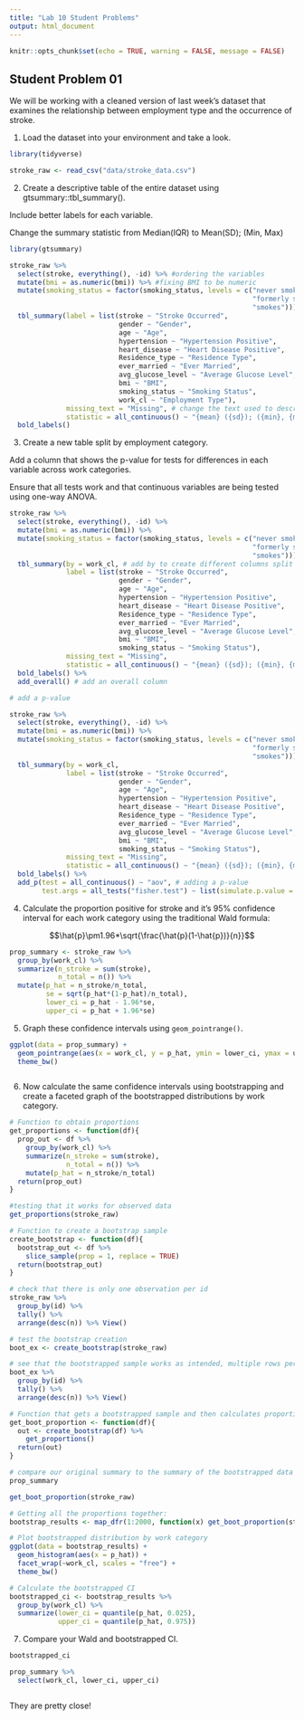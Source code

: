 ```yaml
---
title: "Lab 10 Student Problems"
output: html_document
---
```


```r
knitr::opts_chunk$set(echo = TRUE, warning = FALSE, message = FALSE)
```


## Student Problem 01

We will be working with a cleaned version of last week's dataset that examines the relationship between employment type and the occurrence of stroke.

(1) Load the dataset into your environment and take a look.

```r

library(tidyverse)

stroke_raw <- read_csv("data/stroke_data.csv")

```

(2) Create a descriptive table of the entire dataset using gtsummary::tbl_summary().

Include better labels for each variable.

Change the summary statistic from Median(IQR) to Mean(SD); (Min, Max)

```r

library(gtsummary)

stroke_raw %>%
  select(stroke, everything(), -id) %>% #ordering the variables
  mutate(bmi = as.numeric(bmi)) %>% #fixing BMI to be numeric
  mutate(smoking_status = factor(smoking_status, levels = c("never smoked", #changing the order of the levels
                                                            "formerly smoked",
                                                            "smokes"))) %>% 
  tbl_summary(label = list(stroke ~ "Stroke Occurred",
                           gender ~ "Gender",
                           age ~ "Age",
                           hypertension ~ "Hypertension Positive",
                           heart_disease ~ "Heart Disease Positive",
                           Residence_type ~ "Residence Type",
                           ever_married ~ "Ever Married",
                           avg_glucose_level ~ "Average Glucose Level",
                           bmi ~ "BMI",
                           smoking_status ~ "Smoking Status",
                           work_cl ~ "Employment Type"),
              missing_text = "Missing", # change the text used to describe missing
              statistic = all_continuous() ~ "{mean} ({sd}); ({min}, {max})") %>% # custom summary statistics
  bold_labels()


```

(3) Create a new table split by employment category.

Add a column that shows the p-value for tests for differences in each variable across work categories.

Ensure that all tests work and that continuous variables are being tested using one-way ANOVA.

```r

stroke_raw %>%
  select(stroke, everything(), -id) %>%
  mutate(bmi = as.numeric(bmi)) %>%
  mutate(smoking_status = factor(smoking_status, levels = c("never smoked",
                                                            "formerly smoked",
                                                            "smokes"))) %>%
  tbl_summary(by = work_cl, # add by to create different columns split 
              label = list(stroke ~ "Stroke Occurred",
                           gender ~ "Gender",
                           age ~ "Age",
                           hypertension ~ "Hypertension Positive",
                           heart_disease ~ "Heart Disease Positive",
                           Residence_type ~ "Residence Type",
                           ever_married ~ "Ever Married",
                           avg_glucose_level ~ "Average Glucose Level",
                           bmi ~ "BMI",
                           smoking_status ~ "Smoking Status"),
              missing_text = "Missing",
              statistic = all_continuous() ~ "{mean} ({sd}); ({min}, {max})") %>%
  bold_labels() %>%
  add_overall() # add an overall column

# add a p-value

stroke_raw %>%
  select(stroke, everything(), -id) %>%
  mutate(bmi = as.numeric(bmi)) %>%
  mutate(smoking_status = factor(smoking_status, levels = c("never smoked",
                                                            "formerly smoked",
                                                            "smokes"))) %>%
  tbl_summary(by = work_cl, 
              label = list(stroke ~ "Stroke Occurred",
                           gender ~ "Gender",
                           age ~ "Age",
                           hypertension ~ "Hypertension Positive",
                           heart_disease ~ "Heart Disease Positive",
                           Residence_type ~ "Residence Type",
                           ever_married ~ "Ever Married",
                           avg_glucose_level ~ "Average Glucose Level",
                           bmi ~ "BMI",
                           smoking_status ~ "Smoking Status"),
              missing_text = "Missing",
              statistic = all_continuous() ~ "{mean} ({sd}); ({min}, {max})") %>%
  bold_labels() %>%
  add_p(test = all_continuous() ~ "aov", # adding a p-value
        test.args = all_tests("fisher.test") ~ list(simulate.p.value = TRUE)) # change options for a test that generates the pvalue


```

(4) Calculate the proportion positive for stroke and it's 95% confidence interval for each work category using the traditional Wald formula:

$$\hat{p}\pm1.96*\sqrt{\frac{\hat{p}(1-\hat{p})}{n}}$$

```r

prop_summary <- stroke_raw %>%
  group_by(work_cl) %>%
  summarize(n_stroke = sum(stroke),
            n_total = n()) %>%
  mutate(p_hat = n_stroke/n_total,
         se = sqrt(p_hat*(1-p_hat)/n_total),
         lower_ci = p_hat - 1.96*se,
         upper_ci = p_hat + 1.96*se)

```

(5) Graph these confidence intervals using `geom_pointrange()`.

```r

ggplot(data = prop_summary) +
  geom_pointrange(aes(x = work_cl, y = p_hat, ymin = lower_ci, ymax = upper_ci)) +
  theme_bw()



```

(6) Now calculate the same confidence intervals using bootstrapping and create a faceted graph of the bootstrapped distributions by work category.


```r

# Function to obtain proportions
get_proportions <- function(df){
  prop_out <- df %>%
    group_by(work_cl) %>%
    summarize(n_stroke = sum(stroke),
              n_total = n()) %>%
    mutate(p_hat = n_stroke/n_total)
  return(prop_out)
}

#testing that it works for observed data
get_proportions(stroke_raw)

# Function to create a bootstrap sample
create_bootstrap <- function(df){
  bootstrap_out <- df %>%
    slice_sample(prop = 1, replace = TRUE)
  return(bootstrap_out)
}

# check that there is only one observation per id
stroke_raw %>%
  group_by(id) %>%
  tally() %>%
  arrange(desc(n)) %>% View()

# test the bootstrap creation
boot_ex <- create_bootstrap(stroke_raw)

# see that the bootstrapped sample works as intended, multiple rows per id
boot_ex %>%
  group_by(id) %>%
  tally() %>%
  arrange(desc(n)) %>% View()

# Function that gets a bootstrapped sample and then calculates proportion
get_boot_proportion <- function(df){
  out <- create_bootstrap(df) %>%
    get_proportions()
  return(out)
}

# compare our original summary to the summary of the bootstrapped data
prop_summary

get_boot_proportion(stroke_raw)

# Getting all the proportions together:
bootstrap_results <- map_dfr(1:2000, function(x) get_boot_proportion(stroke_raw))

# Plot bootstrapped distribution by work category
ggplot(data = bootstrap_results) +
  geom_histogram(aes(x = p_hat)) +
  facet_wrap(~work_cl, scales = "free") +
  theme_bw()

# Calculate the bootstrapped CI
bootstrapped_ci <- bootstrap_results %>%
  group_by(work_cl) %>%
  summarize(lower_ci = quantile(p_hat, 0.025),
            upper_ci = quantile(p_hat, 0.975))

```

(7) Compare your Wald and bootstrapped CI.

```r

bootstrapped_ci

prop_summary %>%
  select(work_cl, lower_ci, upper_ci)



```

They are pretty close!
